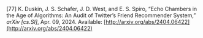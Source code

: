 \[77\]	K. Duskin, J. S. Schafer, J. D. West, and E. S. Spiro, “Echo Chambers in the Age of Algorithms: An Audit of Twitter’s Friend Recommender System,” *arXiv \[cs.SI\]*, Apr. 09, 2024\. Available: [http://arxiv.org/abs/2404.06422](http://arxiv.org/abs/2404.06422)